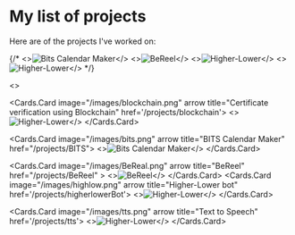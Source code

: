 
# My list of projects

Here are of the projects I've worked on:
 
{/* <Cards>
  <Card image arrow title="BITS Calendar Maker" href="/projects/BITS">
    <>![Bits Calendar Maker](/images/bits.png)</>
  </Card>
  <Card image arrow title="BeReel" href="/projects/BeReel" >
  <>![BeReel](/images/BeReal.png)</>
  </Card>
  <Card image arrow title="Higher-Lower bot" href='/projects/higherlowerBot'>
  <>![Higher-Lower](/images/highlow.png)</>
  </Card>
  <Card image arrow title="Certificate verification using Blockchain" href='/projects/blockchain'>
  <>![Higher-Lower](/images/blockchain.png)</>
  </Card>
</Cards> */}

<Cards>
  <Cards.Card arrow title="Predictive Analysis of Vehicle Fuel Consumption" href='/projects/fuel-consumption'>
    <></>
  </Cards.Card>

  <Cards.Card image="/images/blockchain.png" arrow title="Certificate verification using Blockchain" href='/projects/blockchain'>
    <>![Higher-Lower](/images/blockchain.png)</>
  </Cards.Card>

  <Cards.Card image="/images/bits.png" arrow title="BITS Calendar Maker" href="/projects/BITS">
      <>![Bits Calendar Maker](/images/bits.png)</>
  </Cards.Card>
    
  <Cards.Card image="/images/BeReal.png" arrow title="BeReel" href="/projects/BeReel" >
  <>![BeReel](/images/BeReal.png)</>
  </Cards.Card>
  <Cards.Card image="/images/highlow.png" arrow title="Higher-Lower bot" href='/projects/higherlowerBot'>
  <>![Higher-Lower](/images/highlow.png)</>
  </Cards.Card>

  <Cards.Card image="/images/tts.png" arrow title="Text to Speech" href='/projects/tts'>
  <>![Higher-Lower](/images/tts.png)</>
  </Cards.Card>

</Cards>
